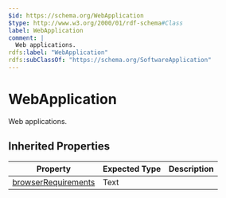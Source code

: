 ```yaml
---
$id: https://schema.org/WebApplication
$type: http://www.w3.org/2000/01/rdf-schema#Class
label: WebApplication
comment: |
  Web applications.
rdfs:label: "WebApplication"
rdfs:subClassOf: "https://schema.org/SoftwareApplication"
---
```


# WebApplication

Web applications.

## Inherited Properties

| Property | Expected Type | Description |
| --- | --- | --- |
| [browserRequirements](https://schema.org/browserRequirements) | Text |  |
